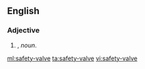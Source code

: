 ==English==

===Adjective===
{{en-adj|head=[[safety]]-[[valve]]|-}}

# {{form of|Attributive form|[[safety valve]]|nodot=1}}, ''noun''.

[[ml:safety-valve]]
[[ta:safety-valve]]
[[vi:safety-valve]]